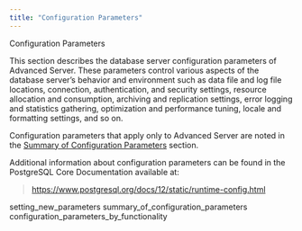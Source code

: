 ```yaml
---
title: "Configuration Parameters"
---
```


<div class="index">

Configuration Parameters

</div>

This section describes the database server configuration parameters of Advanced Server. These parameters control various aspects of the database server’s behavior and environment such as data file and log file locations, connection, authentication, and security settings, resource allocation and consumption, archiving and replication settings, error logging and statistics gathering, optimization and performance tuning, locale and formatting settings, and so on.

Configuration parameters that apply only to Advanced Server are noted in the [Summary of Configuration Parameters](summary_of_configuration_parameters) section.

Additional information about configuration parameters can be found in the PostgreSQL Core Documentation available at:

> <https://www.postgresql.org/docs/12/static/runtime-config.html>

<div class="toctree" data-maxdepth="3">

setting_new_parameters summary_of_configuration_parameters configuration_parameters_by_functionality

</div>
